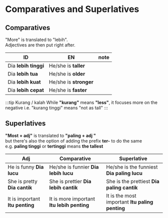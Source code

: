# Comparatives and Superlatives

## Comparatives

"More" is translated to "lebih".  
Adjectives are then put right after. 


|ID          |EN            |note|
|----------------|-------------------------------|-----------------------------|
|Dia **lebih tinggi** |He/she is **taller**| 
|Dia **lebih tua** |He/she is **older**| 
|Dia **lebih kuat** |He/she is **stronger**| 
|Dia **lebih cepat** |He/she is **faster**| 

:::tip Kurang / kalah
While **"kurang"** means **"less"**, it focuses more on the negative i.e. "kurang tinggi" means "not as tall"
:::

## Superlatives

**"Most + adj"** is translated to **"paling + adj "**  
but there's also the option of adding the prefix **ter-** to do the same  
e.g. **paling tinggi** or **tertinggi** means **the tallest**

|Adj          |Comparative |Superlative|
|----------------|-------------------------------|-----------------------------|
|He is funny **Dia lucu** |He/she is funnier **Dia lebih lucu**|He/she is the funniest **Dia paling lucu**
|She is pretty  **Dia cantik** |She is prettier **Dia lebih cantik**|She is the prettiest **Dia paling cantik**
|It is important **Itu penting**|It is more important **Itu lebih penting**|It is the most important **Itu paling penting**